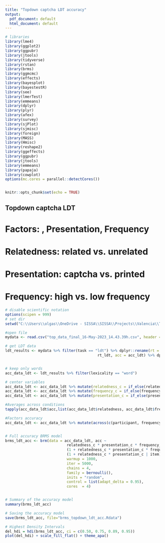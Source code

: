 ---
title: "Topdown captcha LDT accuracy"
output:
  pdf_document: default
  html_document: default
---

```{r setup, include=FALSE}


# libraries
library(lme4)
library(ggplot2)
library(ggpubr)
library(jtools)
library(tidyverse)
library(rstan)
library(brms)
library(ggmcmc)
library(effects)
library(bayesplot)
library(bayestestR)
library(see)
library(lmerTest)
library(emmeans)
library(dplyr)
library(plyr)
library(afex)
library(survey)
library(sjPlot)
library(sjmisc)
library(foreign)
library(MASS)
library(Hmisc)
library(reshape2)
library(ggeffects)
library(ggpubr)
library(jtools)
library(emmeans)
library(papaja)
library(cowplot)
options(mc.cores = parallel::detectCores())


knitr::opts_chunk$set(echo = TRUE)
```

## Topdown captcha LDT
# Factors: , Presentation, Frequency
# Relatedness: related vs. unrelated
# Presentation: captcha vs. printed
# Frequency: high vs. low frequency


```{r}

# disable scientific notation
options(scipen = 999)
# set dir
setwd("C:\\Users\\olgas\\OneDrive - SISSA\\SISSA\\Projects\\Valencia\\Topdown_orthographic_processing\\Analysis\\BRMS_simulations")

#open file
mydata <- read.csv("top_data_final_16-May-2023_14.43.39h.csv", header = T)

# get LDT data
ldt_results <- mydata %>% filter(task == "ldt") %>% dplyr::rename(rt =
                                          rt_ldt, acc = acc_ldt) %>% dplyr::select(-c(acc_sd, rt_sd))


# keep only words
acc_data_ldt <- ldt_results %>% filter(lexicality == "word")

# center variables
acc_data_ldt <- acc_data_ldt %>% mutate(relatedness_c = if_else(relatedness == "related", -0.5, 0.5))
acc_data_ldt <- acc_data_ldt %>% mutate(frequency_c = if_else(frequency == "hf", -0.5, 0.5))
acc_data_ldt <- acc_data_ldt %>% mutate(presentation_c = if_else(presentation == "captcha", -0.5, 0.5))

#Averages across conditions
tapply(acc_data_ldt$acc,list(acc_data_ldt$relatedness, acc_data_ldt$frequency, acc_data_ldt$presentation), mean)

#Factors accuracy
acc_data_ldt <- acc_data_ldt %>% mutate(across(c(participant, frequency,  frequency_c, relatedness, relatedness_c, presentation, presentation_c, list), as.factor))


# Full accuracy BRMS model
brms_ldt_acc <- brm(data = acc_data_ldt, acc ~  
                            relatedness_c * presentation_c * frequency_c + 
                            (1 + relatedness_c * presentation_c * frequency_c| participant) +
                            (1 + relatedness_c * presentation_c | item), 
                            warmup = 1000,
                            iter = 5000,
                            chains = 4,
                            family = bernoulli(),
                            inits = "random",
                            control = list(adapt_delta = 0.95),
                            cores  = 4)


# Summary of the accuracy model
summary(brms_ldt_acc)

# Saving the accuracy model
save(brms_ldt_acc, file="brms_topdown_ldt_acc.Rdata")

# Highest Density Intervals
del_hdi = hdi(brms_ldt_acc, ci = c(0.50, 0.75, 0.89, 0.95))
plot(del_hdi) + scale_fill_flat() + theme_apa()



```





